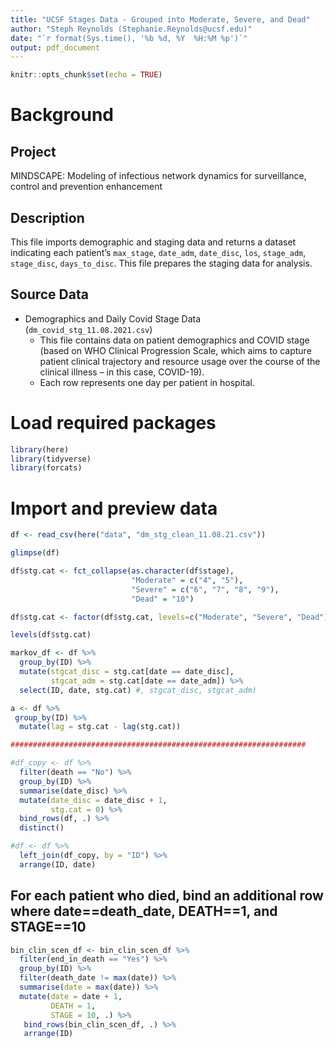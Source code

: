 ```yaml
---
title: "UCSF Stages Data - Grouped into Moderate, Severe, and Dead"
author: "Steph Reynolds (Stephanie.Reynolds@ucsf.edu)"
date: "`r format(Sys.time(), '%b %d, %Y  %H:%M %p')`"
output: pdf_document
---
```


```r
knitr::opts_chunk$set(echo = TRUE)
```

# Background

## Project 
MINDSCAPE: Modeling of infectious network dynamics for surveillance, control and prevention enhancement

## Description
This file imports demographic and staging data and returns a dataset indicating each patient's `max_stage`, `date_adm`, `date_disc`, `los`, `stage_adm`, `stage_disc`, `days_to_disc`. This file prepares the staging data for analysis. 

## Source Data
  - Demographics and Daily Covid Stage Data (`dm_covid_stg_11.08.2021.csv`)
    + This file contains data on patient demographics and COVID stage (based on WHO Clinical Progression Scale, which aims to capture patient clinical trajectory and resource usage over the course of the clinical illness -- in this case, COVID-19).
    + Each row represents one day per patient in hospital. 

# Load required packages
```r
library(here)
library(tidyverse)
library(forcats)
```

# Import and preview data 
```r
df <- read_csv(here("data", "dm_stg_clean_11.08.21.csv"))

glimpse(df)
```

```r
df$stg.cat <- fct_collapse(as.character(df$stage),
                           "Moderate" = c("4", "5"),
                           "Severe" = c("6", "7", "8", "9"),
                           "Dead" = "10")

df$stg.cat <- factor(df$stg.cat, levels=c("Moderate", "Severe", "Dead"))

levels(df$stg.cat)

markov_df <- df %>% 
  group_by(ID) %>% 
  mutate(stgcat_disc = stg.cat[date == date_disc],
         stgcat_adm = stg.cat[date == date_adm]) %>% 
  select(ID, date, stg.cat) #, stgcat_disc, stgcat_adm)

a <- df %>% 
 group_by(ID) %>% 
  mutate(lag = stg.cat - lag(stg.cat))

##################################################################

#df_copy <- df %>% 
  filter(death == "No") %>% 
  group_by(ID) %>% 
  summarise(date_disc) %>% 
  mutate(date_disc = date_disc + 1,
         stg.cat = 0) %>% 
  bind_rows(df, .) %>% 
  distinct()

#df <- df %>% 
  left_join(df_copy, by = "ID") %>% 
  arrange(ID, date)

```

## For each patient who died, bind an additional row where date==death_date, DEATH==1, and STAGE==10
```r
bin_clin_scen_df <- bin_clin_scen_df %>%
  filter(end_in_death == "Yes") %>% 
  group_by(ID) %>% 
  filter(death_date != max(date)) %>% 
  summarise(date = max(date)) %>%
  mutate(date = date + 1,
         DEATH = 1,
         STAGE = 10, .) %>% 
   bind_rows(bin_clin_scen_df, .) %>% 
   arrange(ID)
```

```r

```


```r

```


```r

```


